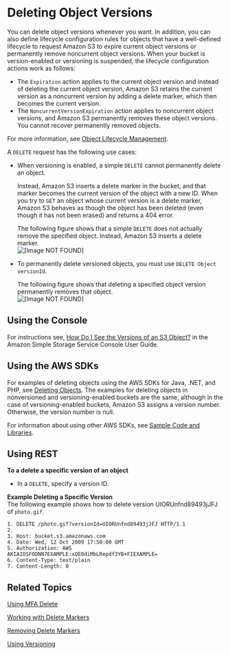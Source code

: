 # Deleting Object Versions<a name="DeletingObjectVersions"></a>

You can delete object versions whenever you want\. In addition, you can also define lifecycle configuration rules for objects that have a well\-defined lifecycle to request Amazon S3 to expire current object versions or permanently remove noncurrent object versions\. When your bucket is version\-enabled or versioning is suspended, the lifecycle configuration actions work as follows:
+ The `Expiration` action applies to the current object version and instead of deleting the current object version, Amazon S3 retains the current version as a noncurrent version by adding a delete marker, which then becomes the current version\.
+ The `NoncurrentVersionExpiration` action applies to noncurrent object versions, and Amazon S3 permanently removes these object versions\. You cannot recover permanently removed objects\.

For more information, see [Object Lifecycle Management](object-lifecycle-mgmt.mdx)\.

A `DELETE` request has the following use cases:
+ When versioning is enabled, a simple `DELETE` cannot permanently delete an object\. 

  Instead, Amazon S3 inserts a delete marker in the bucket, and that marker becomes the current version of the object with a new ID\. When you try to `GET` an object whose current version is a delete marker, Amazon S3 behaves as though the object has been deleted \(even though it has not been erased\) and returns a 404 error\. 

  The following figure shows that a simple `DELETE` does not actually remove the specified object\. Instead, Amazon S3 inserts a delete marker\.  
![\[Image NOT FOUND\]](http://docs.aws.amazon.com/AmazonS3/latest/dev/images/versioning_DELETE_versioningEnabled.png)
+ To permanently delete versioned objects, you must use `DELETE Object versionId`\.

  The following figure shows that deleting a specified object version permanently removes that object\.  
![\[Image NOT FOUND\]](http://docs.aws.amazon.com/AmazonS3/latest/dev/images/versioning_DELETE_versioningEnabled2.png)

## Using the Console<a name="delete-obj-version-version-enabled-console"></a>

For instructions see, [How Do I See the Versions of an S3 Object?](https://docs.aws.amazon.com/AmazonS3/latest/user-guide/view-object-versions.html) in the Amazon Simple Storage Service Console User Guide\. 

## Using the AWS SDKs<a name="delete-obj-version-version-enabled-bucket-sdks"></a>

For examples of deleting objects using the AWS SDKs for Java, \.NET, and PHP, see [Deleting Objects](DeletingObjects.mdx)\. The examples for deleting objects in nonversioned and versioning\-enabled buckets are the same, although in the case of versioning\-enabled buckets, Amazon S3 assigns a version number\. Otherwise, the version number is null\. 

For information about using other AWS SDKs, see [Sample Code and Libraries](https://aws.amazon.com/code/)\. 

## Using REST<a name="delete-obj-version-enabled-bucket-rest"></a>

**To a delete a specific version of an object**
+ In a `DELETE`, specify a version ID\.

**Example Deleting a Specific Version**  
The following example shows how to delete version UIORUnfnd89493jJFJ of `photo.gif`\.  

```
1. DELETE /photo.gif?versionId=UIORUnfnd89493jJFJ HTTP/1.1 
2. 
3. Host: bucket.s3.amazonaws.com
4. Date: Wed, 12 Oct 2009 17:50:00 GMT
5. Authorization: AWS AKIAIOSFODNN7EXAMPLE:xQE0diMbLRepdf3YB+FIEXAMPLE=
6. Content-Type: text/plain
7. Content-Length: 0
```

## Related Topics<a name="delete-obj-version-enabled-related-topics"></a>

 [Using MFA Delete](UsingMFADelete.mdx) 

 [Working with Delete Markers](DeleteMarker.mdx) 

 [Removing Delete Markers](RemDelMarker.mdx) 

 [Using Versioning](Versioning.mdx) 